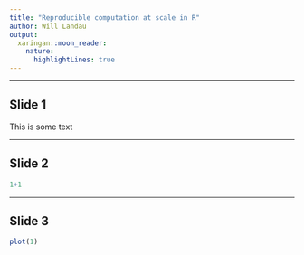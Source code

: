 ```yaml
---
title: "Reproducible computation at scale in R"
author: Will Landau
output: 
  xaringan::moon_reader:
    nature:
      highlightLines: true
---
```


---

## Slide 1

This is some text

---

## Slide 2

```r
1+1
```

---

## Slide 3

```r
plot(1)
```
